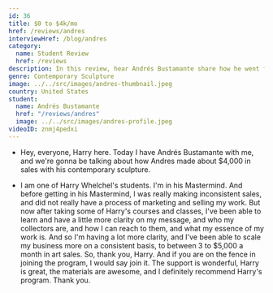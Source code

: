 ```yaml
---
id: 36
title: $0 to $4k/mo
href: /reviews/andres
interviewHref: /blog/andres
category:
  name: Student Review
  href: /reviews
description: In this review, hear Andrés Bustamante share how he went from $0 to $4k/mo in less than 60 days with his contemporary sculpture.
genre: Contemporary Sculpture
image: ../../src/images/andres-thumbnail.jpeg
country: United States
student:
  name: Andrés Bustamante
  href: "/reviews/andres"
  image: ../../src/images/andres-profile.jpeg
videoID: znmj4pedxi
---
```


- Hey, everyone, Harry here. Today I have Andrés Bustamante with me, and we're gonna be talking about how Andres made about $4,000 in sales with his contemporary sculpture.

- I am one of Harry Whelchel's students. I'm in his Mastermind. And before getting in his Mastermind, I was really making inconsistent sales, and did not really have a process of marketing and selling my work. But now after taking some of Harry's courses and classes, I've been able to learn and have a little more clarity on my message, and who my collectors are, and how I can reach to them, and what my essence of my work is. And so I'm having a lot more clarity, and I've been able to scale my business more on a consistent basis, to between 3 to $5,000 a month in art sales. So, thank you, Harry. And if you are on the fence in joining the program, I would say join it. The support is wonderful, Harry is great, the materials are awesome, and I definitely recommend Harry's program. Thank you.
